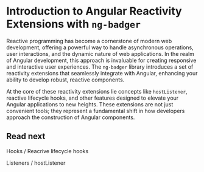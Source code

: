 
<Meta title="Reactivity / Getting Started" />

# Introduction to Angular Reactivity Extensions with `ng-badger`

Reactive programming has become a cornerstone of modern web development, offering a powerful way to handle asynchronous operations, user interactions, and the dynamic nature of web applications. In the realm of Angular development, this approach is invaluable for creating responsive and interactive user experiences. The `ng-badger` library introduces a set of reactivity extensions that seamlessly integrate with Angular, enhancing your ability to develop robust, reactive components.

At the core of these reactivity extensions lie concepts like `hostListener`, reactive lifecycle hooks, and other features designed to elevate your Angular applications to new heights. These extensions are not just convenient tools; they represent a fundamental shift in how developers approach the construction of Angular components.

## Read next

Hooks / Reacrive lifecycle hooks

Listeners / hostListener

